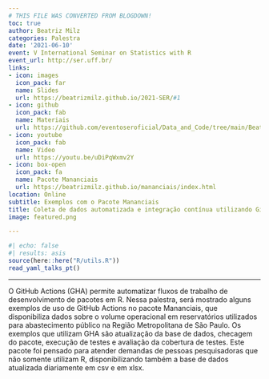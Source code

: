 ```yaml
---
# THIS FILE WAS CONVERTED FROM BLOGDOWN!
toc: true
author: Beatriz Milz
categories: Palestra
date: '2021-06-10'
event: V International Seminar on Statistics with R
event_url: http://ser.uff.br/
links:
- icon: images
  icon_pack: far
  name: Slides
  url: https://beatrizmilz.github.io/2021-SER/#1
- icon: github
  icon_pack: fab
  name: Materiais
  url: https://github.com/eventoseroficial/Data_and_Code/tree/main/Beatriz%20Milz#readme
- icon: youtube
  icon_pack: fab
  name: Video
  url: https://youtu.be/uDiPqWxmv2Y
- icon: box-open
  icon_pack: fa
  name: Pacote Mananciais
  url: https://beatrizmilz.github.io/mananciais/index.html
location: Online
subtitle: Exemplos com o Pacote Mananciais
title: Coleta de dados automatizada e integração contínua utilizando GitHub Actions
image: featured.png

---
```


```r
#| echo: false
#| results: asis
source(here::here("R/utils.R"))
read_yaml_talks_pt()
```


---

O GitHub Actions (GHA) permite automatizar fluxos de trabalho de desenvolvimento de pacotes em R. Nessa palestra, será mostrado alguns exemplos de uso de GitHub Actions no pacote Mananciais, que disponibiliza dados sobre o volume operacional em reservatórios utilizados para abastecimento público na Região Metropolitana de São Paulo. Os exemplos que utilizam GHA são atualização da base de dados, checagem do pacote, execução de testes e avaliação da cobertura de testes. Este pacote foi pensado para atender demandas de pessoas pesquisadoras que não somente utilizam R, disponibilizando também a base de dados atualizada diariamente em csv e em xlsx.
